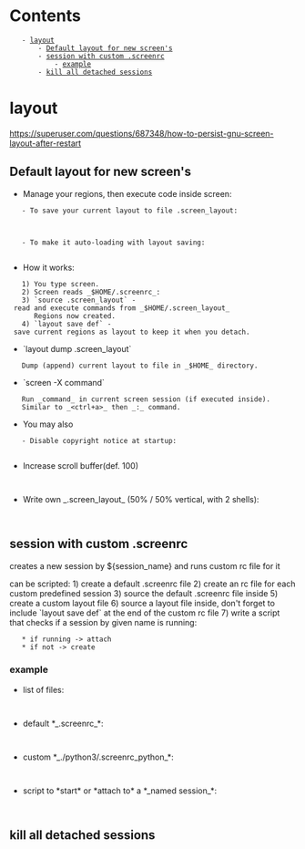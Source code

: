 = Contents =
    - [[#layout|layout]]
        - [[#layout#Default layout for new screen's|Default layout for new screen's]]
        - [[#layout#session with custom .screenrc|session with custom .screenrc]]
            - [[#layout#session with custom .screenrc#example|example]]
        - [[#layout#kill all detached sessions|kill all detached sessions]]

= layout =
https://superuser.com/questions/687348/how-to-persist-gnu-screen-layout-after-restart

== Default layout for new screen's ==
* Manage your regions, then execute code inside screen:
    - To save your current layout to file .screen_layout:

	{{{class="brush: bash"
	rm -f $HOME/.screen_layout
	screen -X layout dump .screen_layout
	}}}

    - To make it auto-loading with layout saving:
	{{{class="brush: bash"
	echo source .screen_layout  >> $HOME/.screenrc
	echo layout save def >> $HOME/.screenrc
	}}}

* How it works:
    1) You type screen.
    2) Screen reads _$HOME/.screenrc_:
    3) `source .screen_layout` - read and execute commands from _$HOME/.screen_layout_
       Regions now created.
    4) `layout save def` - save current regions as layout to keep it when you detach.

* `layout dump .screen_layout`
    Dump (append) current layout to file in _$HOME_ directory.

* `screen -X command`
    Run _command_ in current screen session (if executed inside).
    Similar to _<ctrl+a>_ then _:_ command.

* You may also
    - Disable copyright notice at startup:
	{{{class="brush: bash"
	echo startup_message off >> $HOME/.screenrc
	}}}

* Increase scroll buffer(def. 100)
    {{{class="brush: bash"
    echo defscrollback 1000 >> $HOME/.screenrc
    }}}

* Write own _.screen_layout_ (50% / 50% vertical, with 2 shells):
    {{{class="brush: bash"
    split -v
    screen -t s1

    focus
    screen -t s2

    focus
    }}}

== session with custom .screenrc ==
creates a new session by ${session_name} and runs custom rc file for it
{{{class="brush: bash"
screen -S "${session_name}" -c ~/.screenrc_custom
}}}

can be scripted:
1) create a default .screenrc file
2) create an rc file for each custom predefined session
3) source the default .screenrc file inside
5) create a custom layout file
6) source a layout file inside, don't forget to include `layout save def` at the end of the custom rc file
7) write a script that checks if a session by given name is running:
    * if running -> attach
    * if not -> create

{{{bash
if [[ $(screen -ls | grep "${session_name}") ]] ; then
    screen -x "${session_name}"
else
    screen -S "${session_name}" -c ~/.screenrc_custom
fi
}}}

=== example ===
* list of files:
    {{{class="brush: bash"
    .
    ├── python3/
    │   └── .screenrc_python
    ├── screenpython*
    └── .screenrc

    1 directory, 5 files
    }}}

* default *_.screenrc_*:
    {{{class="brush: bash"
    startup_message off
    defscrollback 1000

    shell /bin/bash
    }}}

* custom *_./python3/.screenrc_python_*:
    {{{class="brush: bash"
    source .screenrc

    split -v
    resize 60%
    screen -t 'edit' -X bash -c "cd ${HOME}/Programming/PYTHON3/bin/; vim"

    focus
    screen -t 'repl' -X /usr/bin/env python3

    focus

    layout save def
    }}}

* script to *start* or *attach to* a *_named session_*:
    {{{class="brush: bash"
    #!/bin/bash

    SCRIPT=$(readlink -m "$0")
    SCRIPTPATH=$(dirname "${SCRIPT}")
    SCREENRC=".screenrc"
    SESSIONRC=".screenrc_python"
    SESSIONLAYOUT=".screen_python_layout"
    SESSION='python3'

    if [[ ! -e "${HOME}/${SCREENRC}" ]] ; then
      echo -e "[\033[01;31e-\033[0m] - ${SCREENRC} missing in ${HOME}"
      echo -e "[\033[01;33ei\033[0m] - copying generic ${SCREENRC} to ${HOME}"
      cp "${SCRIPTPATH}/${SCREENRC}" "${HOME}/${SCREENRC}"
    else
      echo -e "[\033[01;32e+\033[0m] - ${SCREENRC} found in ${HOME}"
    fi

    if [[ $(screen -ls | grep "${SESSION}") ]] ; then
      screen -x "${SESSION}"
    else
      screen -S "${SESSION}" -c "${SCRIPTPATH}/${SESSION}/${SESSIONRC}"
    fi
    }}}


== kill all detached sessions ==
{{{class="brush: bash"
#!/bin/bash

screen -ls | grep Detached | cut -d. -f1 | awk '{print $1}' | xargs kill
}}}

